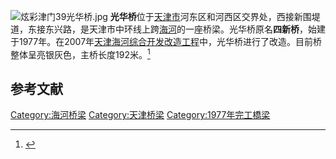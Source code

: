 [[File:炫彩津门39光华桥.jpg|thumb]]
'''光华桥'''位于[[天津市|天津市]]河东区和河西区交界处，西接新围堤道，东接东兴路，是天津市中环线上跨[[海河|海河]]的一座桥梁。光华桥原名'''四新桥'''，始建于1977年。在2007年[[天津海河综合开发改造工程|天津海河综合开发改造工程]]中，光华桥进行了改造。目前桥整体呈亮银灰色，主桥长度192米。<ref>{{Cite web |url=http://news.enorth.com.cn/system/2007/07/13/001769428.shtml |title=海河光华桥改造工程全面竣工 |accessdate=2010-11-07 |archive-date=2016-03-04 |archive-url=https://web.archive.org/web/20160304110721/http://news.enorth.com.cn/system/2007/07/13/001769428.shtml |dead-url=no }}</ref>

==参考文献==
<div class="references-small">
<references />
</div>
{{天津桥隧}}
{{天津海河桥梁}}
{{天津小作品}}

[[Category:海河桥梁|Category:海河桥梁]]
[[Category:天津桥梁|Category:天津桥梁]]
[[Category:1977年完工橋梁|Category:1977年完工橋梁]]
